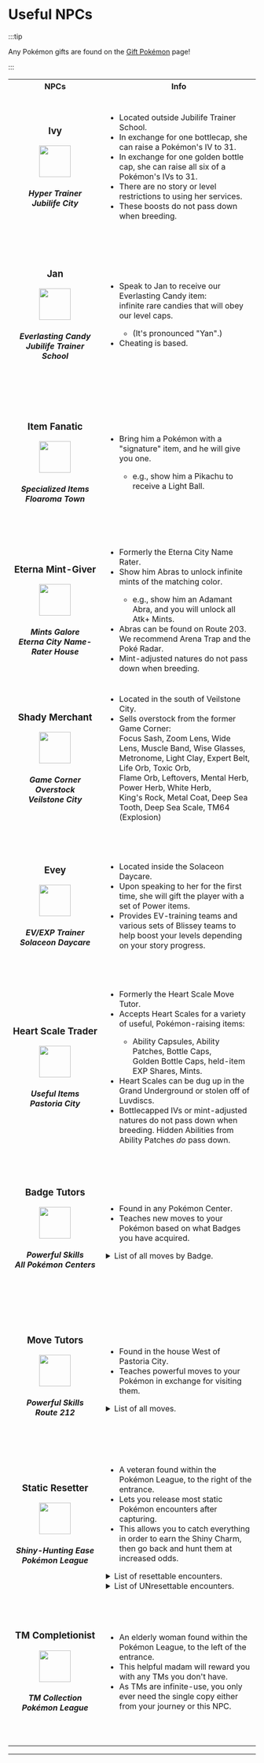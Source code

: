 
# Useful NPCs

:::tip

Any Pokémon gifts are found on the [Gift Pokémon](/special-events/gifts.mdx) page!

:::

<table>
 <tr>
    <th width="300">NPCs</th>
    <th width="700">Info</th>
  </tr>
  <tr><td align="center" height="300"><h3>Ivy</h3>    
        <img src="https://raw.githubusercontent.com/TeamLumi/luminescent-team/main/static/img/Item_Bottle_Cap2.webp" width="64px" />     
        <h5>Hyper Trainer<br/>
            Jubilife City</h5>     
      </td>
      <td><ul>
        <li>Located outside Jubilife Trainer School.</li>
        <li>In exchange for one bottlecap, she can raise a Pokémon's IV to 31.</li>
        <li>In exchange for one golden bottle cap, she can raise all six of a Pokémon's IVs to 31.</li>
        <li>There are no story or level restrictions to using her services.</li>
        <li>These boosts do not pass down when breeding.</li>
        </ul>
      </td>
  </tr>
   <tr><td align="center" height="300"><h3>Jan</h3>    
        <img src="https://raw.githubusercontent.com/TeamLumi/luminescent-team/main/static/img/Item_Everlasting_Candy.webp" width="64px" />     
        <h5>Everlasting Candy<br/>
            Jubilife Trainer School</h5>     
      </td>
      <td><ul>
        <li>Speak to Jan to receive our Everlasting Candy item:<br/> infinite rare candies that will obey our level caps.</li>
       <ul><li>(It's pronounced "Yan".)</li></ul>
       <li>Cheating is based.</li>
        </ul>
      </td>
  </tr>
  <tr><td align="center" height="300"><h3>Item Fanatic</h3>    
        <img src="https://raw.githubusercontent.com/TeamLumi/luminescent-team/main/static/img/Item_Light_Ball.webp" width="64px" />     
        <h5>Specialized Items<br/>
            Floaroma Town</h5>     
      </td>
      <td><ul>
        <li>Bring him a Pokémon with a "signature" item, and he will give you one.</li>
        <ul><li>e.g., show him a Pikachu to receive a Light Ball.</li></ul>
        </ul>
      </td>
  </tr>
  <tr><td align="center" height="300"><h3>Eterna Mint-Giver</h3>    
        <img src="https://raw.githubusercontent.com/TeamLumi/luminescent-team/main/static/img/Item_Serious_Mint.webp" width="64px" />     
        <h5>Mints Galore<br/>
            Eterna City Name-Rater House</h5>     
      </td>
      <td><ul>
        <li>Formerly the Eterna City Name Rater.</li>
        <li>Show him Abras to unlock infinite mints of the matching color.</li>
        <ul><li>e.g., show him an Adamant Abra, and you will unlock all Atk+ Mints.</li></ul>
        <li>Abras can be found on Route 203. We recommend Arena Trap and the Poké Radar.</li>
        <li>Mint-adjusted natures do not pass down when breeding.</li>
        </ul>
      </td>
  </tr>
 <tr><td align="center" height="300"><h3>Shady Merchant</h3>    
        <img src="https://raw.githubusercontent.com/TeamLumi/luminescent-team/main/static/img/Item_Metronome.webp" width="64px" />     
        <h5>Game Corner Overstock<br/>
            Veilstone City</h5>     
      </td>
      <td><ul>
        <li>Located in the south of Veilstone City.</li>
       <li>Sells overstock from the former Game Corner:<br/>
       Focus Sash, Zoom Lens, Wide Lens, Muscle Band, Wise Glasses,<br/>
Metronome, Light Clay, Expert Belt, Life Orb, Toxic Orb,<br/>
Flame Orb, Leftovers, Mental Herb, Power Herb, White Herb,<br/>
King's Rock, Metal Coat, Deep Sea Tooth, Deep Sea Scale, TM64 (Explosion)<br/></li>
        </ul>
      </td>
  </tr>
  <tr><td align="center" height="300"><h3>Evey</h3>    
        <img src="https://raw.githubusercontent.com/TeamLumi/luminescent-team/main/static/img/Item_Power_Lens.webp" width="64px" />     
        <h5>EV/EXP Trainer<br/>
            Solaceon Daycare</h5>     
      </td>
      <td><ul>
        <li>Located inside the Solaceon Daycare.</li>
       <li>Upon speaking to her for the first time, she will gift the player with a set of Power items.</li>
       <li>Provides EV-training teams and various sets of Blissey teams to help boost your levels depending on your story progress.</li>
        </ul>
      </td>
  </tr>
  <tr><td align="center" height="300"><h3>Heart Scale Trader</h3>    
        <img src="https://raw.githubusercontent.com/TeamLumi/luminescent-team/main/static/img/Item_Heart_Scale.webp" width="64px" />     
        <h5>Useful Items<br/>
            Pastoria City</h5>     
      </td>
      <td><ul>
        <li>Formerly the Heart Scale Move Tutor.</li>
       <li>Accepts Heart Scales for a variety of useful, Pokémon-raising items:</li>
       <ul><li>Ability Capsules, Ability Patches, Bottle Caps,<br/> Golden Bottle Caps, held-item EXP Shares, Mints.</li></ul>
       <li>Heart Scales can be dug up in the Grand Underground or stolen off of Luvdiscs.</li>
       <li>Bottlecapped IVs or mint-adjusted natures do not pass down when breeding. Hidden Abilities from Ability Patches <i>do</i> pass down.</li>
        </ul>
      </td>
  </tr>
   <tr><td align="center" height="300"><h3>Badge Tutors</h3>    
        <img src="https://raw.githubusercontent.com/TeamLumi/luminescent-team/main/static/img/Coal%20BadgeS.png" width="64px" />    
        <h5>Powerful Skills<br/>
            All Pokémon Centers</h5>     
      </td>
      <td><ul>
        <li>Found in any Pokémon Center.</li>
       <li>Teaches new moves to your Pokémon based on what Badges you have acquired.</li></ul>
       <details>
        <summary>List of all moves by Badge.</summary>
        <ul>
         <li> <strong>Coal Badge</strong>: Snore, Bind, Helping Hand, Covet, After You, Bulldoze, Ally Switch, Air Cutter, Rollout.</li>
         <li> <strong>Forest Badge</strong>: Electroweb, Worry Seed, Mud-Slap, Spikes, Dual Wingbeat, Laser Focus, Block, Self-Destruct, Fury Cutter</li>
         <li> <strong>Relic Badge</strong>: Heal Bell, Spite, Uproar, Signal Beam, Stomping Tantrum, Gastro Acid, Synthesis, Ancient Power, Ominous Wind</li>
         <li> <strong>Cobble Badge</strong>: Fire Punch, Ice Punch, Thunder Punch, Iron Defense, Magic Room, Wonder Room, Magnet Rise, Seismic Toss, Dive</li>
         <li> <strong>Fen Badge</strong>: Bounce, Sky Attack, Role Play, Tailwind, Zen Headbutt, Seed Bomb, Magic Coat, Pain Split, Swift</li>
         <li> <strong>Mine Badge</strong>: Low Kick, Iron Head, Trick, Drill Run, Dual Chop, Scorching Sands, Aqua Tail, Vacuum Wave, Leech Life</li>
         <li> <strong>Icicle Badge</strong>: Gravity, Power-Up Punch, Icy Wind, Heat Wave, Superpower, Knock Off, Draco Meteor, Sucker Punch, Zap Cannon</li>
         <li> <strong>Beacon Badge</strong>: Last Resort, Endeavor, Liquidation, Foul Play, Super Fang, Outrage, Twister, Earth Power, Gunk Shot</li>
        </ul>
       </details>
      </td>
 </tr>
  <tr><td align="center" height="300"><h3>Move Tutors</h3>    
        <img src="https://raw.githubusercontent.com/TeamLumi/luminescent-team/main/static/img/Item_TM.webp" width="64px" />    
        <h5>Powerful Skills<br/>
            Route 212</h5>     
      </td>
      <td><ul>
        <li>Found in the house West of Pastoria City.</li>
       <li>Teaches powerful moves to your Pokémon in exchange for visiting them.</li></ul>
<details>
        <summary>List of all moves.</summary>
        <ul>
         <li> <strong>Left tutor</strong>: Dive, Air Cutter, Fire Punch, Fury Cutter, Ice Punch, Icy Wind, Knockoff, Ominous Wind, Sucker Punch, Trick, Thunder Punch, Vacuum Wave, Zen Headbutt.</li>
         <li> <strong>Middle tutor</strong>: Helping Hand, Last Resort, Magnet Rise, Snore, Spite, Swift, Synthesis, Uproar</li>
         <li> <strong>Right tutor</strong>: Ancient Power, Aqua Tail, Bounce, Earth Power, Endeaver, Gastro Acid, Gunk Shot, Heat Wave, Iron Defense, Iron Head, Mud-Slap, Outrage, Rollout, Seed Bomb, Signal Beam, Superpower, Twister</li>
        </ul>
       </details>
      </td>
 </tr>
<tr><td align="center" height="300"><h3>Static Resetter</h3>    
        <img src="https://raw.githubusercontent.com/TeamLumi/luminescent-team/main/static/img/pm0492_00_02_00_L.webp" width="64px" />    
        <h5>Shiny-Hunting Ease<br/>
            Pokémon League</h5>     
      </td>
      <td><ul>
        <li>A veteran found within the Pokémon League, to the right of the entrance.</li>
        <li>Lets you release most static Pokémon encounters after capturing.</li>
        <li>This allows you to catch everything in order to earn the Shiny Charm, then go back and hunt them at increased odds.</li> </ul>
<details>
        <summary>List of resettable encounters.</summary>
          <ul>
            <li> Stitched Gengar, Crystal Onix, Articuno, Zapdos, Moltres, Mew</li>
            <li> Spiky-eared Pichu, Raikou, Entei, Suicune, Lugia, Ho-Oh</li>
            <li> Regirock, Regice, Registeel, Latias, Latios, Kyogre, Groudon, Rayquaza, Jirachi, Deoxys</li>
            <li> Rotom, Uxie, Mesprit, Azelf, Dialga, Palkia, Heatran, Regigigas, Manaphy (Egg)</li>
            <li> Litwick, Tinkatuff </li>
          </ul>
        </details>
<details>
        <summary>List of UNresettable encounters.</summary>
          <ul>
            <li>Mewtwo, Clone Pokémon, Celebi, Darkrai, Shaymin, Giratina, Arceus</li>
          </ul>
        <details>
      </td>
 </tr>
<tr><td align="center" height="300"><h3>TM Completionist</h3>    
        <img src="https://raw.githubusercontent.com/TeamLumi/luminescent-team/main/static/img/Item_TM.webp" width="64px" />    
        <h5>TM Collection<br/>
            Pokémon League</h5>     
      </td>
      <td><ul>
        <li>An elderly woman found within the Pokémon League, to the left of the entrance.</li>
        <li>This helpful madam will reward you with any TMs you don't have.</li>
        <li>As TMs are infinite-use, you only ever need the single copy either from your journey or this NPC.</li></ul>
      </td>
 </tr>
</table>
<hr />
